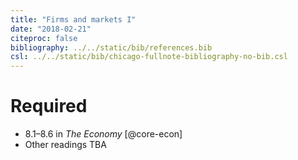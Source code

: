 ```yaml
---
title: "Firms and markets I"
date: "2018-02-21"
citeproc: false
bibliography: ../../static/bib/references.bib
csl: ../../static/bib/chicago-fullnote-bibliography-no-bib.csl
---
```


# Required

- 8.1–8.6 in *The Economy* [@core-econ]
- Other readings TBA
